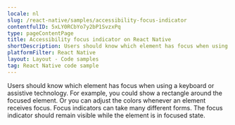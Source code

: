 ```yaml
---
locale: nl
slug: /react-native/samples/accessibility-focus-indicator
contentfulID: 5xLY0RCbYo7y2bP1SvzxPq
type: pageContentPage
title: Accessibility focus indicator on React Native
shortDescription: Users should know which element has focus when using a keyboard or assistive technology.
platformFilter: React Native
layout: Layout - Code samples
tag: React Native code sample
---
```


Users should know which element has focus when using a keyboard or assistive technology. For example, you could show a rectangle around the focused element. Or you can adjust the colors whenever an element receives focus. Focus indicators can take many different forms. The focus indicator should remain visible while the element is in focused state.

<CodeSample id="accessibility-focus-indicator" locale="nl" platform="react native"/>
